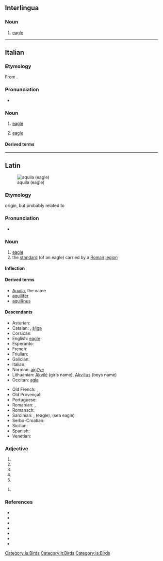 {{also|Aquila|Áquila}}
==Interlingua==

===Noun===
{{ia-noun}}

# [[eagle]]

[[Category:ia:Birds]]

----

==Italian==

===Etymology===
From {{inh|it|la|aquila}}.

===Pronunciation===
* {{IPA|/ˈaːkwila/|lang=it}}

===Noun===
{{it-noun|f}}

# [[eagle]]
# {{lb|it|heraldry}} [[eagle]]

====Derived terms====
{{der3|lang=it|{{l|it|aquila arpia}}
|{{l|it|aquila del Bonelli}}
|{{l|it|aquila gigante della Nuova Zelanda}}
|{{l|it|aquila di Haast}}
|{{l|it|aquila imperiale}}
|{{l|it|aquila di mare}}
|{{l|it|aquila di mare a coda bianca}}
|{{l|it|aquila di mare di Steller}}
|{{l|it|aquila di mare della testa bianca}}
|{{l|it|aquila pescatrice africana}}
|{{l|it|aquila pescatrice del Madagascar}}
|{{l|it|aquila reale}}
|{{l|it|aquila spiegata}}
|{{l|it|aquila urlatrice}}}}

[[Category:it:Birds]]

----

==Latin==
[[File:Bonelli's Eagle I IMG 3234.jpg|thumb|aquila (eagle)]]

===Etymology===
{{unk.|lang=la}} origin, but probably related to {{m|la|aquilus||blackish, the color of darkness}}

===Pronunciation===
* {{la-IPA|eccl=yes}}

===Noun===
{{la-noun|aquila|aquilae|f|first}}

# [[eagle]]
# the [[standard]] (of an eagle) carried by a [[Roman]] [[legion]]

====Inflection====
{{la-decl-1st|aquil}}

====Derived terms====
* [[Aquila]], the name
* [[aquilifer]]
* [[aquilinus|aquilīnus]]

====Descendants====
{{top2}}
* Asturian: {{l|ast|águila}}
* Catalan: {{l|ca|àguila}}, [[àliga]]
* Corsican: {{l|co|acula}}
* English: [[eagle]]
* Esperanto: {{l|eo|aglo}}
* French: {{l|fr|aigle}}
* Friulian: {{l|fur|acuile}}
* Galician: {{l|gl|aguia}}
* Italian: {{l|it|aquila}}
* Norman: [[aigl'ye]]
* Lithuanian: [[Akvilė]] (girls name), [[Akvilius]] (boys name)
* Occitan: [[agla]]
{{mid2}}
* Old French: {{l|fro|aigle}}, {{l|fro|aille}}
* Old Provençal: {{l|pro|aigla}}
* Portuguese: {{l|pt|águia}}
* Romanian: {{l|ro|aceră}}, {{l|ro|acvilă}}
* Romansch: {{l|rm|evla}}
* Sardinian: {{l|sc|àbbila}}, {{l|sc|àchili}} (eagle), {{l|sc|achiliera}} (sea eagle)
* Serbo-Croatian: {{l|sh|ȃkvila}}
* Sicilian: {{l|scn|àcula}}
* Spanish: {{l|es|águila}}
* Venetian: {{l|vec|àquiła}}
{{bottom}}

===Adjective===
{{la-adj-form|aquila}}

# {{inflection of|aquilus||nom|f|s|lang=la}}
# {{inflection of|aquilus||nom|n|p|lang=la}}
# {{inflection of|aquilus||acc|n|p|lang=la}}
# {{inflection of|aquilus||voc|f|s|lang=la}}
# {{inflection of|aquilus||voc|n|p|lang=la}}

{{la-adj-form|aquilā}}

# {{inflection of|aquilus||abl|f|s|lang=la}}

===References===
* {{R:L&S}}
* {{R:Elementary Lewis}}
* {{R:du Cange}}
* {{R:Gaffiot}}
* {{R:Peck}}
* {{R:Smith's Persons}}
* {{R:Smith's Antiquities}}

[[Category:la:Birds]]